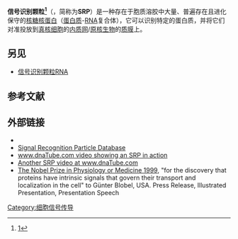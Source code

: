 {{protein
| Name = 信号识别颗粒9千道尔顿
| caption = 
| image = 
| width = 
| HGNCid = 11304
| Symbol = SRP9
| AltSymbols = 
| EntrezGene = 6726
| OMIM = 600707
| RefSeq = NM_003133
| UniProt = P49458
| PDB = 
| ECnumber = 
| Chromosome = 1
| Arm = q
| Band = 42.12
| LocusSupplementaryData = 
}}
{{protein
| Name = 信号识别颗粒14千道尔顿
| caption = 
| image = 
| width = 
| HGNCid = 11299
| Symbol = SRP14
| AltSymbols = 
| EntrezGene = 6727
| OMIM = 600708
| RefSeq = NM_003134
| UniProt = P37108
| PDB = 
| ECnumber = 
| Chromosome = 15
| Arm = q
| Band = 22
| LocusSupplementaryData = 
}}
{{protein
| Name = 信号识别颗粒19千道尔顿
| caption = 
| image = 
| width = 
| HGNCid = 11300
| Symbol = SRP19
| AltSymbols = 
| EntrezGene = 6728
| OMIM = 182175
| RefSeq = NM_003135
| UniProt = P09132
| PDB = 
| ECnumber = 
| Chromosome = 5
| Arm = q
| Band = 21
| LocusSupplementaryData = -q22
}}
{{protein
| Name = 信号识别颗粒54千道尔顿
| caption = 
| image = 
| width = 
| HGNCid = 11301
| Symbol = SRP54
| AltSymbols = 
| EntrezGene = 6729
| OMIM = 604857
| RefSeq = NM_003136
| UniProt = P61011
| PDB = 
| ECnumber = 
| Chromosome = 14
| Arm = q
| Band = 13.2
| LocusSupplementaryData = 
}}
{{protein
| Name = 信号识别颗粒68千道尔顿
| caption = 
| image = 
| width = 
| HGNCid = 11302
| Symbol = SRP68
| AltSymbols = 
| EntrezGene = 6730
| OMIM = 604858
| RefSeq = NM_014230
| UniProt = Q9UHB9
| PDB = 
| ECnumber = 
| Chromosome = 17
| Arm = q
| Band = 25.1
| LocusSupplementaryData = 
}}
{{protein
| Name = 信号识别颗粒72千道尔顿
| caption = 
| image = 
| width = 
| HGNCid = 11303
| Symbol = SRP72
| AltSymbols = 
| EntrezGene = 6731
| OMIM = 602122
| RefSeq = NM_006947
| UniProt = O76094
| PDB = 
| ECnumber = 
| Chromosome = 4
| Arm = q
| Band = 11
| LocusSupplementaryData = 
}}
'''信号识别颗粒<ref>[http://www.term.gov.cn/pages/homepage/result2.jsp?id=334064&subid=10001798&subject=%E4%BF%A1%E5%8F%B7%E8%BD%AC%E5%AF%BC&subsys=%E7%94%9F%E7%89%A9%E5%8C%96%E5%AD%A6%E4%B8%8E%E5%88%86%E5%AD%90%E7%94%9F%E7%89%A9%E5%AD%A6]{{dead link|date=2017年11月 |bot=InternetArchiveBot |fix-attempted=yes }}</ref>'''（{{lang-en|Signal recognition particle}}，简称为'''SRP'''）是一种存在于胞质溶胶中大量、普遍存在且进化保守的[[核糖核蛋白|核糖核蛋白]]（[[蛋白质|蛋白质]]-[[RNA|RNA]]复合体），它可以识别特定的蛋白质，并将它们对准投放到[[真核细胞|真核细胞]]的[[内质网|内质网]]/[[原核生物|原核生物]]的[[质膜|质膜]]上。
==另见==
*[[信号识别颗粒RNA|信号识别颗粒RNA]]

==参考文献==
{{Reflist|2}}

==外部链接==
* {{MeshName|Signal+Recognition+Particle}}
* [http://rnp.uthscsa.edu/ Signal Recognition Particle Database]{{Dead link|date=2018年7月 |bot=InternetArchiveBot |fix-attempted=no }}
* [http://www.dnatube.com/video/1227/Signal-Recognition-Particle www.dnaTube.com video showing an SRP in action] {{Wayback|url=http://www.dnatube.com/video/1227/Signal-Recognition-Particle |date=20200815015218 }}
* [http://www.dnatube.com/video/544/Signal-Recognition-Particle-SRP Another SRP video at www.dnaTube.com] {{Wayback|url=http://www.dnatube.com/video/544/Signal-Recognition-Particle-SRP |date=20200813051428 }}
* [http://nobelprize.org/nobel_prizes/medicine/laureates/1999/index.html The Nobel Prize in Physiology or Medicine 1999]{{Wayback|url=http://nobelprize.org/nobel_prizes/medicine/laureates/1999/index.html |date=20181226095034 }}, "for the discovery that proteins have intrinsic signals that govern their transport and localization in the cell" to Günter Blobel, USA. Press Release, Illustrated Presentation, Presentation Speech

{{核蛋白}}

[[Category:细胞信号传导|Category:细胞信号传导]]
